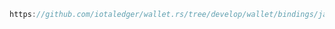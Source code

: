 ```java reference
https://github.com/iotaledger/wallet.rs/tree/develop/wallet/bindings/java/examples/src/CreateAccount.java
```
